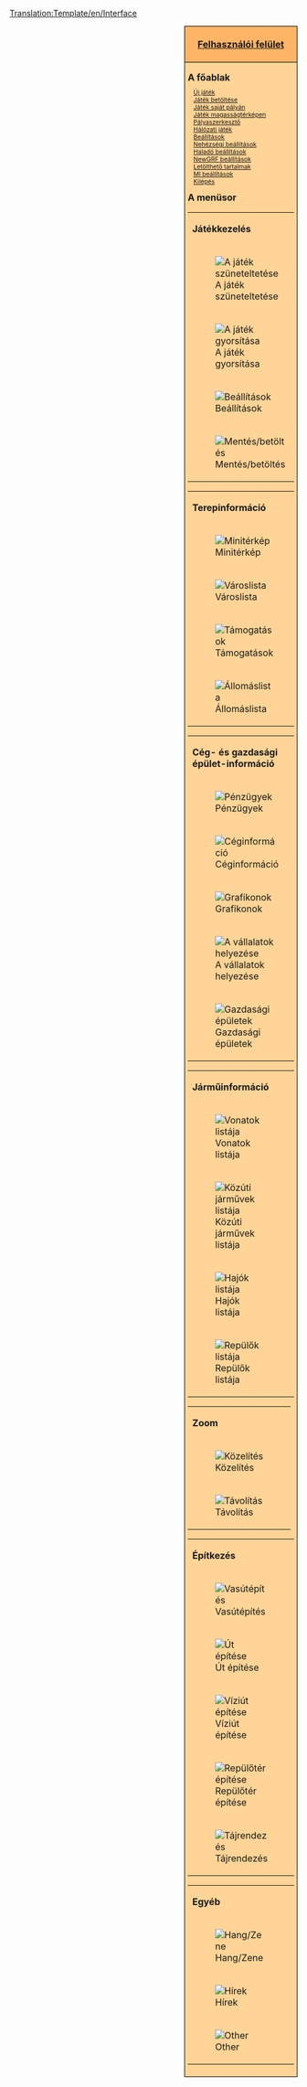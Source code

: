 <noinclude>[[Translation:Template/en/Interface]]</noinclude><noinclude></noinclude>
<div style="float:right; padding-left:12px; background:#ffffff;">
<div style="border:1px solid #000000; background:#ffb466; padding:5px; -moz-border-radius-topleft:5px; -moz-border-radius-topright:5px; font-size: 12pt;">
<center><strong><font size="3">[[hu/Manual/Felhasználói felület|Felhasználói felület]]</font></strong></center>
</div>
<div style="border:1px solid black; border-top-width: 0px; background:#ffd496; padding:5px; -moz-border-radius-bottomleft:5px; -moz-border-radius-bottomright:8px; font-size: 8pt;">

<div style="width: 186px">
<font size="3">'''A főablak'''</font>
<div style="margin-left:10px;">
[[hu/Manual/Új játék|Új játék]]<br />
[[hu/Archive/Manual/Játékmentés|Játék betöltése]]<br />
[[hu/Archive/Manual/Saját pálya|Játék saját pályán]]<br />
[[hu/Manual/Magasságtérkép|Játék magasságtérképen]]<br />
[[hu/Manual/Pályaszerkesztő|Pályaszerkesztő]]<br />
[[hu/Manual/Hálózati játék|Hálózati játék]]<br />
[[hu/Manual/Beállítások|Beállítások]]<br />
[[hu/Nehézségi beállítások|Nehézségi beállítások]]<br />
[[hu/Haladó beállítások|Haladó beállítások]]<br />
[[hu/NewGRF beállítások|NewGRF beállítások]]<br />
[[hu/Online tartalom|Letölthető tartalmak]]<br />
[[hu/MI beállítások|MI beállítások]]<br />
[[hu/Kilépés|Kilépés]]<br />
</div>
</div>

<div style="width: 186px">
<font size="3">'''A menüsor'''</font><br />

{| style="background:#ffd496;"
|colspan=2| '''Játékkezelés'''
|- valign="top"
|[[File:en/Pause button.png|A játék szüneteltetése]]
|⇒ [[hu/Szünet|Szünet]]
|- valign="top"
|[[File:en/Fast Forward button.png|A játék gyorsítása]] 
|⇒ [[hu/A játék gyorsítása|A játék gyorsítása]]
|- valign="top"
|[[File:en/Options button.png|Beállítások]]
|⇒ [[hu/Manual/Beállítások|Beállítások]] &middot; [[hu/Nehézségi beállítások|Nehézségi beállítások]] &middot; [[hu/Haladó beállítások|Haladó beállítások]] &middot; [[hu/MI beállítások|MI beállítások]] &middot; [[hu/NewGRF beállítások|NewGRF beállítások]] &middot; [[hu/Manual/Átlátszósági beállítások|Átlátszósági beállítások]]
|- valign="top"
|[[File:en/Save Load button.png|Mentés/betöltés]]
|⇒ [[hu/Archive/Manual/Játékmentés|A játék mentése]] &middot; [[hu/Játék betöltése|Játék betöltése]] &middot; [[hu/Kilépés a játékból|Kilépés a játékból]] &middot; [[hu/Kilépés|Kilépés]]
|}
{| style="background:#ffd496;"
|colspan=2| '''Terepinformáció'''
|- valign="top"
|[[File:en/Minimap button.png|Minitérkép]]
|⇒ [[hu/Világtérkép|Világtérkép]] &middot; [[hu/Extra látkép|Extra látkép]] &middot; [[hu/Feliratok listája|Feliratok listája]]
|- valign="top"
|[[File:en/Town directory button.png|Városlista]]
|⇒ [[hu/Városlista|Városlista]]
|- valign="top"
|[[File:en/Subsidies button.png|Támogatások]]
|⇒ [[hu/Támogatások|Támogatások]]
|- valign="top"
|[[File:en/Station list button.png|Állomáslista]]
|⇒ [[hu/Állomáslista|Állomáslista]]
|}
{| style="background:#ffd496;"
|colspan=2| '''Cég- és gazdasági épület-információ'''
|- valign="top"
|[[File:en/Finances screen button.png|Pénzügyek]]
|⇒ [[hu/Pénzügyi adatok|Pénzügyi adatok]]
|- valign="top"
|[[File:en/Company information button.png|Céginformáció]]
|⇒ [[hu/Céginformáció|Céginformáció]]
|- valign="top"
|[[File:en/Graphs button.png|Grafikonok]]
|⇒ [[hu/Működési nyereség grafikon|Működési nyereség grafiokon]] &middot; [[hu/Bevétel grafikon|Bevétel grafikon]] &middot; [[hu/Elszállított rakomány grafikon|Elszállított rakomány grafikon]] &middot; [[hu/Teljesítmény grafikon|Teljesítmény grafikon]] &middot; [[hu/Vállalat értéke grafikon|Vállalat értéke grafikon]] &middot; [[hu/Rakományok szállítási díja grafikon|Rakományok szállítási díja grafikon]]
|- valign="top"
|[[File:en/Company league table button.png|A vállalatok helyezése]]
|⇒ [[hu/Vállalatok helyezései|Vállalatok helyezései]] &middot; [[hu/Teljesítményértékek részletezése|Teljesítményértékek részletezése]]
|- valign="top"
|[[File:en/Industry button.png|Gazdasági épületek]]
|⇒ [[hu/Gazdasági épületek listája|Gazdasági épületek listája]] &middot; [[hu/Új gazdasági épület építése|Új gazdasági épület építése]]
|}
{| style="background:#ffd496;"
|colspan=2| '''Járműinformáció'''
|- valign="top"
|[[File:en/Train Information button.png|Vonatok listája]]
|⇒ [[hu/Vonatok listája|Vonatok listája]]
|- valign="top"
|[[File:en/Road Vehicle Information button.png|Közúti járművek listája]]
|⇒ [[hu/Közúti járművek listája|Közúti járművek listája]]
|- valign="top"
|[[File:en/Ship Information button.png|Hajók listája]]
|⇒ [[hu/Hajók listája|Hajók listája]]
|- valign="top"
|[[File:en/Aircraft Information button.png|Repülők listája]]
|⇒ [[hu/Repülők listája|Repülők listája]]
|}
{| style="background:#ffd496;"
|colspan=2| '''Zoom'''
|- valign="top"
|[[File:en/Zoom in button.png|Közelítés]]
|⇒ [[hu/Zoom|Közelítés]]
|- valign="top"
|[[File:en/Zoom out button.png|Távolítás]]
|⇒ [[hu/Zoom|Távolítás]]
|}
{| style="background:#ffd496;"
|colspan=2| '''Építkezés'''
|- valign="top"
|[[File:en/Railroad build button.png|Vasútépítés]]
|⇒ [[hu/Manual/Vasútépítés|Normál vasút építése]] &middot; [[hu/Villamosított vasút építése|Villamosított vasút építése]] &middot; [[hu/Egysínű vasút építése|Egysínű vasút építése]] &middot; [[hu/Maglev vasút építése|Maglev vasút építése]]
|- valign="top"
|[[File:en/Road build button.png|Út építése]]
|⇒ [[hu/Közút építése|Közút építése]] &middot; [[hu/Villamospálya építése|Villamospálya építése]]
|- valign="top"
|[[File:en/Dock build button.png|Víziút építése]]
|⇒ [[hu/Víziút építése|Víziút építése]]
|- valign="top"
|[[File:en/Airport build button.png|Repülőtér építése]]
|⇒ [[hu/Repülőtér építése|Repülőtér építése]]
|- valign="top"
|[[File:en/Landscaping button.png|Tájrendezés]]
|⇒ [[hu/Manual/Tájrendezés|Tájrendezés]] &middot; [[hu/Faültetés|Faültetés]] &middot; [[hu/Felirat lerakása|Felirat lerakása]]
|}
{| style="background:#ffd496;"
|colspan=2| '''Egyéb'''
|- valign="top"
|[[File:en/Sound Music button.png|Hang/Zene]]
|⇒ [[hu/Hang/Zene|Hang/Zene]]
|- valign="top"
|[[File:en/News button.png|Hírek]]
|⇒ [[hu/Legutóbbi üzenet/újsághír|Legutóbbi üzenet/Újsághír]] &middot; [[hu/Üzenetek beállításai|Üzenetek beállításai]] &middot; [[hu/Előző üzenetek|Előző üzenetek]]
|- valign="top"
|[[File:en/Other button.png|Other]]
|⇒ [[hu/Manual/Területinformáció|Területinformáció]] &middot; [[hu/Átváltás konzolra|Átváltás konzolra]] &middot; [[hu/MI/játékszkript nyomonkövetés|MI/játékszkript nyomonkövetés]] &middot; [[hu/Képmentése|Képmentés]] &middot; [[hu/Teljes nagyítású képmentés|Teljes nagyítású képmentés]] &middot; [[hu/Képmentés teljes térképről|Képmentés teljes térképről]] &middot; [[hu/Manual/Main Page|Az OpenTTD-ről]]
|}
</div>
</div>
</div>